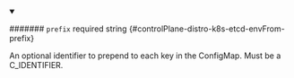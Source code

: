 
<details className="config-field" data-expandable="false" open>
<summary>

####### `prefix` <span className="config-field-required" data-required="false">required</span> <span className="config-field-type">string</span> <span className="config-field-default"></span> <span className="config-field-enum"></span> {#controlPlane-distro-k8s-etcd-envFrom-prefix}

An optional identifier to prepend to each key in the ConfigMap. Must be a C_IDENTIFIER.

</summary>



</details>
